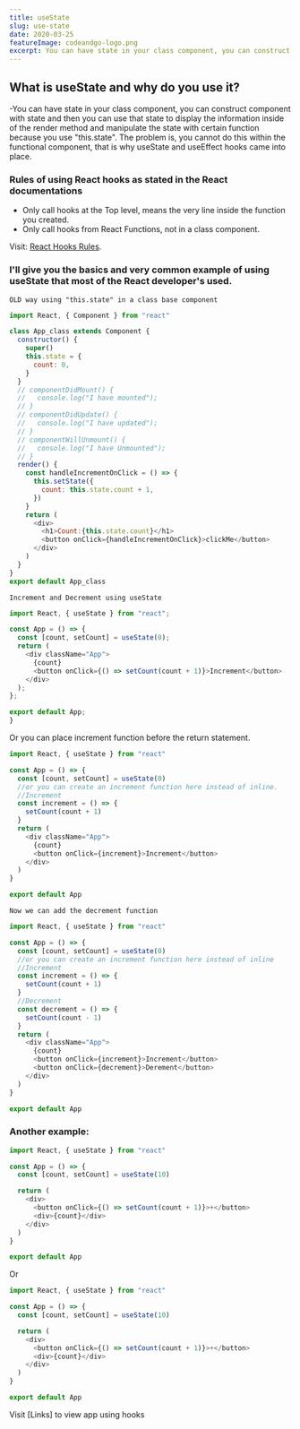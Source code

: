 ```yaml
---
title: useState
slug: use-state
date: 2020-03-25
featureImage: codeandgo-logo.png
excerpt: You can have state in your class component, you can construct component with state and then you can use that state to display the information inside of the render method and manipulate the state with certain function because you use "this.state".
---
```


## What is useState and why do you use it?

-You can have state in your class component, you can construct component with state and then you can use that state to display the information inside of the render method and manipulate the state with certain function because you use "this.state". The problem is, you cannot do this within the functional component, that is why useState and useEffect hooks came into place.

### Rules of using React hooks as stated in the React documentations

- Only call hooks at the Top level, means the very line inside the function you created.
- Only call hooks from React Functions, not in a class component.

Visit: [React Hooks Rules](https://reactjs.org/docs/hooks-rules.html).

### I'll give you the basics and very common example of using useState that most of the React developer's used.

`OLD way using "this.state" in a class base component`

```js
import React, { Component } from "react"

class App_class extends Component {
  constructor() {
    super()
    this.state = {
      count: 0,
    }
  }
  // componentDidMount() {
  //   console.log("I have mounted");
  // }
  // componentDidUpdate() {
  //   console.log("I have updated");
  // }
  // componentWillUnmount() {
  //   console.log("I have Unmounted");
  // }
  render() {
    const handleIncrementOnClick = () => {
      this.setState({
        count: this.state.count + 1,
      })
    }
    return (
      <div>
        <h1>Count:{this.state.count}</h1>
        <button onClick={handleIncrementOnClick}>clickMe</button>
      </div>
    )
  }
}
export default App_class
```

`Increment and Decrement using useState`

```js
import React, { useState } from "react";

const App = () => {
  const [count, setCount] = useState(0);
  return (
    <div className="App">
      {count}
      <button onClick={() => setCount(count + 1)}>Increment</button>
    </div>
  );
};

export default App;
}
```

Or you can place increment function before the return statement.

```js
import React, { useState } from "react"

const App = () => {
  const [count, setCount] = useState(0)
  //or you can create an increment function here instead of inline.
  //Increment
  const increment = () => {
    setCount(count + 1)
  }
  return (
    <div className="App">
      {count}
      <button onClick={increment}>Increment</button>
    </div>
  )
}

export default App
```

`Now we can add the decrement function`

```js
import React, { useState } from "react"

const App = () => {
  const [count, setCount] = useState(0)
  //or you can create an increment function here instead of inline
  //Increment
  const increment = () => {
    setCount(count + 1)
  }
  //Decrement
  const decrement = () => {
    setCount(count - 1)
  }
  return (
    <div className="App">
      {count}
      <button onClick={increment}>Increment</button>
      <button onClick={decrement}>Derement</button>
    </div>
  )
}

export default App
```

### Another example:

```js
import React, { useState } from "react"

const App = () => {
  const [count, setCount] = useState(10)

  return (
    <div>
      <button onClick={() => setCount(count + 1)}>+</button>
      <div>{count}</div>
    </div>
  )
}

export default App
```

Or

```js
import React, { useState } from "react"

const App = () => {
  const [count, setCount] = useState(10)

  return (
    <div>
      <button onClick={() => setCount(count + 1)}>+</button>
      <div>{count}</div>
    </div>
  )
}

export default App
```

Visit [Links] to view app using hooks

